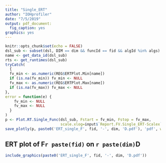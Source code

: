 ```yaml
---
title: "Single_ERT"
author: "IOHprofiler"
date: "7/5/2019"
output: pdf_document:
  fig_caption: yes
graphics: yes
---
```


```r
knitr::opts_chunk$set(echo = FALSE)
dsl_sub <- subset(dsl, DIM == dim && funcId == fid && algId %in% algs)
name <- get_data_id(dsl_sub)
rts <- get_runtimes(dsl_sub)
tryCatch(
  {
  fv_min <- as.numeric(REG$ERTPlot.Min[name])
  if (is.na(fv_min)) fv_min <- NULL
  fv_max <- as.numeric(REG$ERTPlot.Max[name])
  if (is.na(fv_max)) fv_max <- NULL
},
error = function(e) {
    fv_min <- NULL
    fv_max <- NULL
  }
)
p <- Plot.RT.Single_Func(dsl_sub, Fstart = fv_min, Fstop = fv_max,
                         scale.xlog=input$`Report.FV.Single_ERT-Scalex`, scale.ylog=input$`Report.FV.Single_ERT-Scaley`)
save_plotly(p, paste0('ERT_single_F', fid, '-', dim, 'D.pdf'), 'pdf', width = 1000, height = 500)
```
## ERT plot of F`r paste(fid)` on `r paste(dim)`D 

```r
include_graphics(paste0('ERT_single_F', fid, '-', dim, 'D.pdf'))
```

